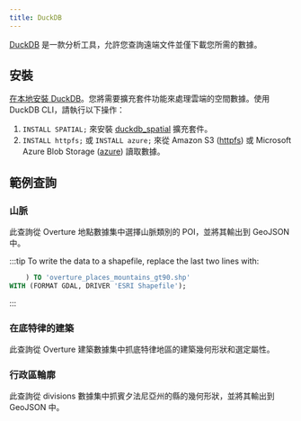 ```yaml
---
title: DuckDB
---
```



[DuckDB](https://duckdb.org/) 是一款分析工具，允許您查詢遠端文件並僅下載您所需的數據。

## 安裝

[在本地安裝 DuckDB](https://duckdb.org/docs/installation/)。您將需要擴充套件功能來處理雲端的空間數據。使用 DuckDB CLI，請執行以下操作：

1. `INSTALL SPATIAL;` 來安裝 [duckdb_spatial](https://github.com/duckdblabs/duckdb_spatial) 擴充套件。
2. `INSTALL httpfs;` 或 `INSTALL azure;` 來從 Amazon S3 ([httpfs](https://duckdb.org/docs/guides/import/s3_import.html)) 或 Microsoft Azure Blob Storage ([azure](https://duckdb.org/docs/extensions/azure)) 讀取數據。

## 範例查詢

### 山脈
此查詢從 Overture 地點數據集中選擇山脈類別的 POI，並將其輸出到 GeoJSON 中。


<QueryBuilder query={ConfidentMountains}></QueryBuilder>

:::tip
To write the data to a shapefile, replace the last two lines with:

```sql
    ) TO 'overture_places_mountains_gt90.shp'
WITH (FORMAT GDAL, DRIVER 'ESRI Shapefile');
```
:::

### 在底特律的建築

此查詢從 Overture 建築數據集中抓底特律地區的建築幾何形狀和選定屬性。

<QueryBuilder query={DetroitBuildings}></QueryBuilder>

### 行政區輪廓

此查詢從 divisions 數據集中抓賓夕法尼亞州的縣的幾何形狀，並將其輸出到 GeoJSON 中。

<QueryBuilder query={CountyGeometries}></QueryBuilder>




